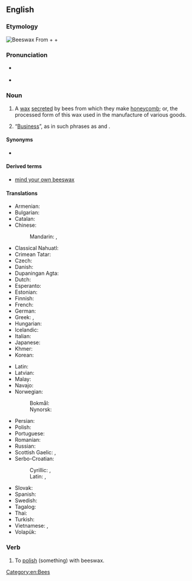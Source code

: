 ==English==
{{wikipedia}}

===Etymology===
[[File:Beeswax.jpg|thumb|'''Beeswax''']]
From {{m|en|bees}} + {{m|en|'s}} + {{m|en|wax}}

===Pronunciation===
* {{a|US}} {{IPA|/ˈbizwæks/|lang=en}}
* {{audio|en-us-beeswax.ogg|Audio (US)|lang=en}}

===Noun===
{{en-noun|head=[[bee]]s[[wax]]|-|es}}

# A [[wax]] [[secrete]]d by bees from which they make [[honeycomb]]; or, the processed form of this wax used in the manufacture of various goods.
# {{lb|en|colloquial|mildly|humorous}} “[[business|Business]]”, as in such phrases as {{m|en|mind your own beeswax}} and {{m|en|none of your beeswax}}.

====Synonyms====
* {{l|en|E901}} {{qualifier|when used as a [[glazing agent]]}}

====Derived terms====
* [[mind your own beeswax]]

====Translations====
{{trans-top|wax secreted by bees}}
* Armenian: {{t+|hy|մեղրամոմ}}
* Bulgarian: {{t|bg|пчелен восък|sc=Cyrl}}
* Catalan: {{t|ca|cera d'abelles|f}}
* Chinese:
*: Mandarin: {{t+|cmn|蜜蠟|sc=Hani}}, {{t+|cmn|蜜蜡|tr=mìlà|sc=Hani}}
* Classical Nahuatl: {{t|nci|xīcohcuitlatl}}
* Crimean Tatar: {{t|crh|balavuz}}
* Czech: {{t|cs|včelí vosk|m}}
* Danish: {{t+|da|bivoks}}
* Dupaningan Agta: {{t|duo|lilen}}
* Dutch: {{t+|nl|bijenwas|m}}
* Esperanto: {{t|eo|abelvakso}}
* Estonian: {{t|et|mesilasvaha}}
* Finnish: {{t+|fi|mehiläisvaha}}
* French: {{t+|fr|cire d'abeille|f}}
* German: {{t+|de|Bienenwachs|n}}
* Greek: {{t|el|μελισσόκηρος|m}}, {{t+|el|μελισσοκέρι|n}}
* Hungarian: {{t+|hu|méhviasz}}
* Icelandic: {{t|is|bývax|n}}
* Italian: {{t|it|cera d'api}}
* Japanese: {{t|ja|蜜蝋|tr=[[みつろう]], mitsurō|sc=Jpan}}
* Khmer: {{t|km|ក្រមួនឃ្មុំ|tr=kror moun khmom|sc=Khmr}}
* Korean: {{t+|ko|밀랍}}
{{trans-mid}}
* Latin: {{t|la|cera|f}}
* Latvian: {{t+|lv|vasks|m}}
* Malay: {{t|ms|lilin lebah}}
* Navajo: {{t|nv|tsísʼná bijeeh}}
* Norwegian:
*: Bokmål: {{t|nb|bivoks|m|n}}
*: Nynorsk: {{t|nn|bivoks|m|n}}
* Persian: {{t+|fa|موم|tr=mum|sc=fa-Arab}}
* Polish: {{t|pl|[[wosk]] [[pszczeli]]|m-in}}
* Portuguese: {{t|pt|cera de abelha|f}}
* Romanian: {{t+|ro|ceară de albine|f}}
* Russian: {{t|ru|пчели́ный воск|m}}
* Scottish Gaelic: {{t|gd|cèir|f}}, {{t|gd|cèir-sheillean|f}}
* Serbo-Croatian:
*: Cyrillic: {{t|sh|восковаринa|f|sc=Cyrl}}, {{t|sh|пчелињи восак|m|sc=Cyrl}}
*: Latin: {{t+|sh|voskovarina|f}}, {{t|sh|pčelinji vosak|m}}
* Slovak: {{t|sk|včelí vosk|m}}
* Spanish: {{t|es|cera de abeja|f}}
* Swedish: {{t+|sv|bivax|n}}
* Tagalog: {{t|tl|pagkit}}
* Thai: {{t+|th|ขี้ผึ้ง}}
* Turkish: {{t+|tr|balmumu}}
* Vietnamese: {{t|vi|sáp ong}}, {{t+|vi|lạp}}
* Volapük: {{t+|vo|bienaväk}}
{{trans-bottom}}

===Verb===
{{en-verb|es}}

# To [[polish]] (something) with beeswax.

[[Category:en:Bees]]